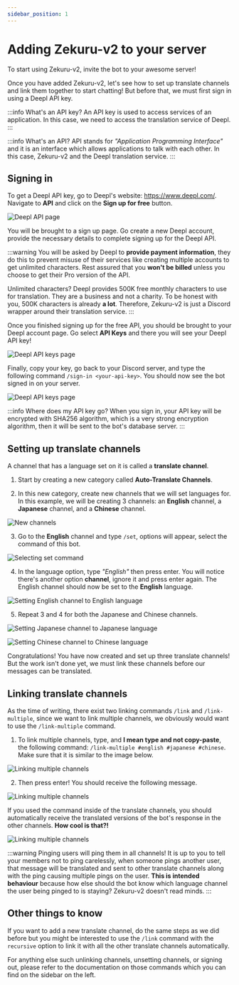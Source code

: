 ```yaml
---
sidebar_position: 1
---
```



# Adding Zekuru-v2 to your server

To start using Zekuru-v2, invite the bot to your awesome server!

<DiscordInviteLink
  imageSrc="https://cdn.discordapp.com/avatars/1161611086139768862/0ccde9bc440e0929a0c83734c928afda.webp?size=96"
  imageAlt="Zekuru-v2 bot picture"
  name="Zekuru-v2"
  link="https://discord.com/oauth2/authorize?client_id=1161611086139768862&permissions=137976212544&scope=bot+applications.commands"
/>

Once you have added Zekuru-v2, let's see how to set up translate channels and link them together to start chatting! But before that, we must first sign in using a Deepl API key.

:::info What's an API key?
An API key is used to access services of an application. In this case, we need to access the translation service of Deepl.
:::

:::info What's an API?
API stands for _"Application Programming Interface"_ and it is an interface which allows applications to talk with each other. In this case, Zekuru-v2 and the Deepl translation service.
:::

## Signing in

To get a Deepl API key, go to Deepl's website: https://www.deepl.com/. Navigate to **API** and click on the **Sign up for free** button.

![Deepl API page](./images/deepl-api-page.png)

You will be brought to a sign up page. Go create a new Deepl account, provide the necessary details to complete signing up for the Deepl API.

:::warning
You will be asked by Deepl to **provide payment information**, they do this to prevent misuse of their services like creating multiple accounts to get unlimited characters. Rest assured that you **won't be billed** unless you choose to get their Pro version of the API.

Unlimited characters? Deepl provides 500K free monthly characters to use for translation. They are a business and not a charity. To be honest with you, 500K characters is already **a lot**. Therefore, Zekuru-v2 is just a Discord wrapper around their translation service.
:::

Once you finished signing up for the free API, you should be brought to your Deepl account page. Go select **API Keys** and there you will see your Deepl API key!

![Deepl API keys page](./images/deepl-api-keys-page.png)

Finally, copy your key, go back to your Discord server, and type the following command `/sign-in <your-api-key>`. You should now see the bot signed in on your server.

![Deepl API keys page](./images/signed-in.png)

:::info Where does my API key go?
When you sign in, your API key will be encrypted with SHA256 algorithm, which is a very strong encryption algorithm, then it will be sent to the bot's database server.
:::

## Setting up translate channels

A channel that has a language set on it is called a **translate channel**.

1. Start by creating a new category called **Auto-Translate Channels**.

2. In this new category, create new channels that we will set languages for. In this example, we will be creating 3 channels: an **English** channel, a **Japanese** channel, and a **Chinese** channel.

![New channels](./images/new-channels.png)

3. Go to the **English** channel and type `/set`, options will appear, select the command of this bot.

![Selecting set command](./images/select-set.png)

4. In the language option, type _"English"_ then press enter. You will notice there's another option **channel**, ignore it and press enter again. The English channel should now be set to the **English** language.

![Setting English channel to English language](./images/english-set-channel.png)

5. Repeat 3 and 4 for both the Japanese and Chinese channels.

![Setting Japanese channel to Japanese language](./images/japanese-set-channel.png)

![Setting Chinese channel to Chinese language](./images/chinese-set-channel.png)

Congratulations! You have now created and set up three translate channels! But the work isn't done yet, we must link these channels before our messages can be translated.

## Linking translate channels

As the time of writing, there exist two linking commands `/link` and `/link-multiple`, since we want to link multiple channels, we obviously would want to use the `/link-multiple` command.

1. To link multiple channels, type, and **I mean type and not copy-paste**, the following command: `/link-multiple #english #japanese #chinese`. Make sure that it is similar to the image below.

![Linking multiple channels](./images/link-multiple.png)

2. Then press enter! You should receive the following message.

![Linking multiple channels](./images/success-link-multiple.png)

If you used the command inside of the translate channels, you should automatically receive the translated versions of the bot's response in the other channels. **How cool is that?!**

![Linking multiple channels](./images/translated.png)

:::warning Pinging users will ping them in all channels!
It is up to you to tell your members not to ping carelessly, when someone pings another user, that message will be translated and sent to other translate channels along with the ping causing multiple pings on the user. **This is intended behaviour** because how else should the bot know which language channel the user being pinged to is staying? Zekuru-v2 doesn't read minds.
:::

## Other things to know

If you want to add a new translate channel, do the same steps as we did before but you might be interested to use the `/link` command with the `recursive` option to link it with all the other translate channels automatically.

For anything else such unlinking channels, unsetting channels, or signing out, please refer to the documentation on those commands which you can find on the sidebar on the left.
